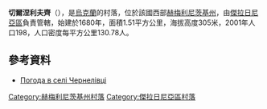 {{coord|49|12|2|N|27|48|18|E|scale:100000|display=title}}

'''切爾涅利夫齊'''（{{lang-uk|Чернелівці}}），是[[烏克蘭|烏克蘭]]的村落，位於該國西部[[赫梅利尼茨基州|赫梅利尼茨基州]]，由[[傑拉日尼亞區|傑拉日尼亞區]]負責管轄，始建於1680年，面積1.51平方公里，海拔高度305米，2001年人口198，人口密度每平方公里130.78人。

==參考資料==
* [http://weather.in.ua/ua/hmel'nickaja/28289 Погода в селі Чернелівці]{{Wayback|url=http://weather.in.ua/ua/hmel%27nickaja/28289 |date=20111220072452 }}

{{DEFAULTSORT:Чернелівці}}
[[Category:赫梅利尼茨基州村落|Category:赫梅利尼茨基州村落]]
[[Category:傑拉日尼亞區村落|Category:傑拉日尼亞區村落]]


{{Khmelnytskyi-geo-stub}}